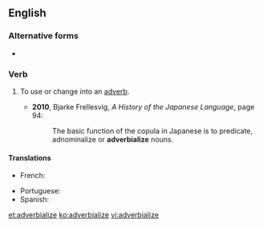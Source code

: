 ==English==

===Alternative forms===
* {{l|en|adverbialise}} {{qualifier|UK}}

===Verb===
{{en-verb|adverbializ}}

# {{lb|en|American spelling}} To use or change into an [[adverb]].
#* '''2010''', Bjarke Frellesvig, ''A History of the Japanese Language'', page 94:
#*: The basic function of the copula in Japanese is to predicate, adnominalize or '''adverbialize''' nouns.

====Translations====
{{trans-top|to change into an adverb}}
* French: {{t+check|fr|adverbialiser}}
{{trans-mid}}
* Portuguese: {{t|pt|adverbializar}}
* Spanish: {{t+|es|adverbializar}}
{{trans-bottom}}

[[et:adverbialize]]
[[ko:adverbialize]]
[[vi:adverbialize]]